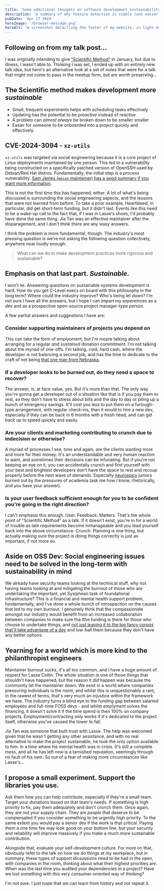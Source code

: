```yaml
---
title: 'Some additional thoughts on software development sustainability'
description: 'A summary of why feature detection is viable (and easier!) than using an agent string library'
pubDate: 'Apr 17 2024'
heroImage: '/browser-message.png'
heroAlt: 'A screenshot detailling the footer of my website, in light mode, showing the unsupported browser messages in Microsoft Edge IE Mode'
---
```


## Following on from my talk post...

I was originally intending to give ["Scientific Method"](./the-unreasonable-effectiveness-of-the-scientific-method.mdx) in January, but due to illness, I wasn't able to. Thinking I was set, I ended up with an entirely new talk idea, but here's an alternative look at a set of notes that were for a talk that might not come to pass in the meetup form, but are worth preserving...

## The Scientific method makes development more *sustainable*

* Small, frequent experiments helps with scheduling tasks effectively
* Updating has the potential to be *proactive* instead of *reactive*
* A problem can *almost always* be broken down to be smaller smaller
* Easier for someone to be onboarded into a project quickly and effectively.


## CVE-2024-3094 - `xz-utils`

`xz-utils` was targeted via social engineering because it is a core project of Linux deployments maintained by one person. This led to a vulnerability being constructed on a specifically patched version of OpenSSH used by Debian/Red Hat distros. Fundamentally, the initial step is a *process* vulnerability. [Sam James (`meson` maintainer) has a good summary if you want more information](https://gist.github.com/thesamesam/223949d5a074ebc3dce9ee78baad9e27).


This is not the first time this has happened, either. A lot of what's being discussed is surrounding the social engineering aspects, and the lessons that were not learned from before. To take a prior example, Heartbleed, in particular, did get short-term funding, but it didn't last. Events like this need to be a wake-up call to the fact that, if I was in Lasse's shoes, I'd probably have done the same thing. Jia Tan was an effective maintainer after the disparagement, and I don't think there are any wasy answers.

I think the problem is more fundamental, though. The industry's most pressing question is we're not asking the following question collectively, anywhere near loudly enough: 

> What can we do to make development practices more rigorous and sustainable?

## Emphasis on that last part. _Sustainable_.

I won't lie. Answering questions on sustainable systems development is hard. How do you get C-Level execs on board with this philosophy in the long term? Where could the industry improve? Who's being let down? I'm not sure I have all the answers, but I hope I can impart my expereinces as a dev and as a prospective open-source project manager-type person.

A few partial answers and suggestions I have are:

### Consider supporting maintainers of projects you depend on
This can take the form of emplyoment, but I'm mopre talking about arranging for a regular _and sustained_ donation commitment. I'm not talking about the myriad of one-offs. I'm talking, cold, hard cash, where the developer is not balancing a second job, and has the time to dedicate to the craft of not being [that one man from Nebraska](https://xkcd.com/2347/).

### If a developer looks to be burned out, do they need a space to recover?
The answer, is, at face value, yes. But it's more than that. The only way you're gonna get a developer out of a situation like that is if you pay them to rest, so they don't have to stress about bills and the day to day or piling up a bunch of emergency savings. It'll cost you less to put them on a furlough-type arrangement, with regular check-ins, than it would to hire a new dev, especially if they can be back in 6 months with a fresh head, and can get back up to speed quickly and easily.

### Are your clients and marketing contributing to crunch due to indecision or otherwise?
A myriad of processes I see, time and again, are the clients wanting more and more for their money. It's an understandable and very human reaction to want, and sometimes their decisions can be infuriating. But if you're not keeping an eye on it, you can accidentally crunch and find yourself with your best and brightest developers don't have the space to rest and recoup properly before the next wave of demands. Especially [neurospicy](https://www.sugarandsloth.co.uk/blogs/the-bestie-library/what-does-neurospicy-mean) juniors burned out by the pressures of academia (ask me how I know, rhetorically, and you have your answer).

### Is your user feedback sufficient enough for you to be confident you're going in the right direction?
I can't emphasis this enough. User. Feedback. Matters. That's the whole point of "Scientific Method" as a talk. If it doesn't exist, you're in for a world of trouble as late requirements become inmanageable and you lead yourself back into the above circumstance. Crunch. Planning is one thing, but actually making sure the project is doing things correclty is just as important, if not more so.

## Aside on OSS Dev: Social engineering issues need to be solved in the long-term with sustainability in mind
We already have security teams looking at the technical stuff, why not having teams looking at and mitigating the burnout of those who are undertaking the important, yet Sysiphean task of foundational infrastructure? This is a financial and mental health support problem, fundamentally, and I've done a whole bunch of introspection on the causes that led to my own burnout. I genuinely think that the compassionate amongst our industry would benefit from an increased collaboration between companies to make sure tha tthe funding is there for those who choose to undertake things, and [not just leaving it to the big fancy corpos that'll take advantage of a dev](https://www.softwaremaxims.com/blog/not-a-supplier) and low-ball them because they don't have any better options.

## Yearning for a world which is more kind to the philanthropist engineers
 Maintainer burnout sucks, it's all too common, and I have a huge amount of respect for Lasse Collin. The whole situation is one of those things that shouldn't have happened, but the reason it *did* happen was because the community let the maintainer down. We exist in a world where companies pressuring individuals is the norm, and whilst this is unquestionably a rant, in the rawest of terms, that's very much an injustice within the framework we have. The industry turns a blind eye to the funding gap between salaried employees and full-time FOSS devs - and whilst emplyment solves the financing, it doesn't solve it if the time spend is then 100% on company projects. Employment/contracting only works if it's dedicated to the project itself, otherwise you've caused the tower to fall.

 Jia Tan was someone that built trust with Lasse. The help was welcomed given that he wasn't getting any other assistance, and with no real alternative to make the project sustainable, he took the only option available to him. in a time where his mental health was in crisis. It's still a complete mess, and all he has left now is a tarnished reputation, seemingly through no fault of his own. So out of a fear of making more circumstances like Lasse's...
 
## I propose a small experiment. Support the libraries you use.

Ask them how you can help contribute, especially if they're a small team. Target your donations based on that team's needs. If something is high priority to fix, pay them adequately and don't crunch them. Once again, they are not your supply chain. They are *people* that deserve to be compensated if you consider something to be urgently high priority. To the same extent you would pay a senior dev if the work is that critical. Paying them a one time fee may look good on your bottom line, but your security and reliability will improve massively if you make a much more sustainable contribution.

Alongside that, evaluate your self-development culture. For more on that, obviously refer to the talk on how we do things at my workplace, but in summary, these types of support dicsussions need to be had in the open, with companies in the room, thinking about what their highest priorities are. When was the last time you audited your dependencies in a project? Have we lost something with this very consumer-oriented way of thinking?

I'm not sure. I just hope that we can learn from history and not repeat it.